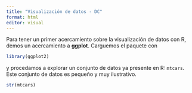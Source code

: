 ```yaml
---
title: "Visualización de datos - DC"
format: html
editor: visual
---
```


Para tener un primer acercamiento sobre la visualización de datos con R, demos un acercamiento a **ggplot**. Carguemos el paquete con

```r
library(ggplot2)
```

y procedamos a explorar un conjunto de datos ya presente en R: `mtcars`. Este conjunto de datos es pequeño y muy ilustrativo.

```r
str(mtcars)
```
